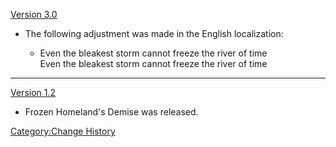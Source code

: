 [[Version 3.0]]
* The following adjustment was made in the English localization:
** {{Color|Old:}} Even the bleakest storm cannot freeze the river of time{{Highlight|,}}<br />{{Color|New:}} Even the bleakest storm cannot freeze the river of time{{Highlight|.}}
----
[[Version 1.2]]
* Frozen Homeland's Demise was released.
<noinclude>[[Category:Change History]]</noinclude>